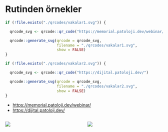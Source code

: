 # Rutinden örnekler


```r
if (!file.exists("./qrcodes/vakalar1.svg")) {

  qrcode_svg <- qrcode::qr_code("https://memorial.patoloji.dev/webinar/")

  qrcode::generate_svg(qrcode = qrcode_svg,
                       filename = "./qrcodes/vakalar1.svg",
                       show = FALSE)
}
```



```r
if (!file.exists("./qrcodes/vakalar2.svg")) {

  qrcode_svg <- qrcode::qr_code("https://dijital.patoloji.dev/")

  qrcode::generate_svg(qrcode = qrcode_svg,
                       filename = "./qrcodes/vakalar2.svg",
                       show = FALSE)
}
```


- <https://memorial.patoloji.dev/webinar/>
- <https://dijital.patoloji.dev/>


:::: {.columns}

::: {.column width="50%" .smaller}


![](./qrcodes/vakalar1.svg)
:::

::: {.column width="50%"}


![](./qrcodes/vakalar2.svg)

:::


::::
